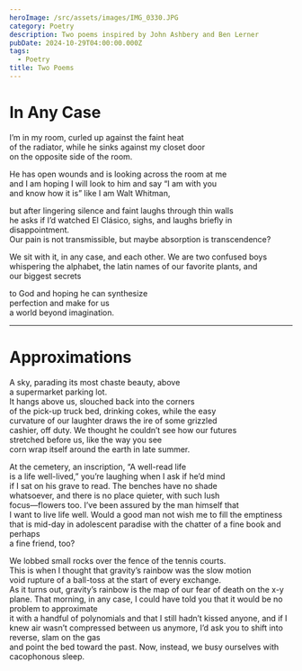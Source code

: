 ```yaml
---
heroImage: /src/assets/images/IMG_0330.JPG
category: Poetry
description: Two poems inspired by John Ashbery and Ben Lerner
pubDate: 2024-10-29T04:00:00.000Z
tags:
  - Poetry
title: Two Poems
---
```


# In Any Case

I’m in my room, curled up against the faint heat <br />
of the radiator, while he sinks against my closet door <br />
on the opposite side of the room.

<p>
	He has open wounds and is looking across the room at me <br />
	and I am hoping I will look to him and say “I am with you <br />
	and know how it is” like I am Walt Whitman,
</p>

<p>
	but after lingering silence and faint laughs through thin walls <br />
	he asks if I’d watched El Clásico, sighs, and laughs briefly in disappointment. <br />
	Our pain is not transmissible, but maybe absorption is transcendence?
</p>

<p>
	We sit with it, in any case, and each other. We are two confused boys <br />
	whispering the alphabet, the latin names of our favorite plants, and <br />
	our biggest secrets
</p>

<p>
	to God and hoping he can synthesize <br />
	perfection and make for us <br />a world beyond imagination.
</p>

---

# Approximations

A sky, parading its most chaste beauty, above <br />
a supermarket parking lot. <br />
It hangs above us, slouched back into the corners <br />
of the pick-up truck bed, drinking cokes, while the easy <br />
curvature of our laughter draws the ire of some grizzled <br />
cashier, off duty. We thought he couldn’t see how our futures <br />
stretched before us, like the way you see <br />
corn wrap itself around the earth in late summer.

<p>
	At the cemetery, an inscription, “A well-read life <br />
	is a life well-lived,” you’re laughing when I ask if he’d mind <br />
	if I sat on his grave to read. The benches have no shade <br />
	whatsoever, and there is no place quieter, with such lush <br />
	focus—flowers too. I’ve been assured by the man himself that <br />
	I want to live life well. Would a good man not wish me to fill the emptiness <br />
	that is mid-day in adolescent paradise with the chatter of a fine book and perhaps <br />a fine friend,
	too?
</p>

<p>
	We lobbed small rocks over the fence of the tennis courts. <br />
	This is when I thought that gravity’s rainbow was the slow motion <br />
	void rupture of a ball-toss at the start of every exchange. <br />
	As it turns out, gravity’s rainbow is the map of our fear of death on the x-y plane. That morning,
	in any case, I could have told you that it would be no problem to approximate <br />
	it with a handful of polynomials and that I still hadn’t kissed anyone, and if I knew air wasn’t
	compressed between us anymore, I’d ask you to shift into reverse, slam on the gas <br />
	and point the bed toward the past. Now, instead, we busy ourselves with cacophonous sleep.
</p>
